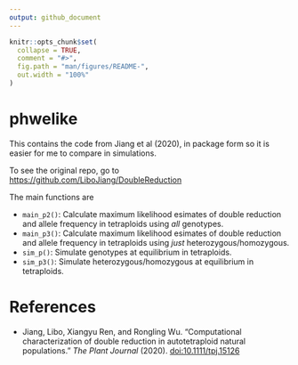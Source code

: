 ```yaml
---
output: github_document
---
```


<!-- README.md is generated from README.Rmd. Please edit that file -->

```r
knitr::opts_chunk$set(
  collapse = TRUE,
  comment = "#>",
  fig.path = "man/figures/README-",
  out.width = "100%"
)
```

# phwelike

<!-- badges: start -->
<!-- badges: end -->

This contains the code from Jiang et al (2020), in package form so it 
is easier for me to compare in simulations.

To see the original repo, go to <https://github.com/LiboJiang/DoubleReduction>

The main functions are

- `main_p2()`: Calculate maximum likelihood esimates of double reduction
    and allele frequency in tetraploids using *all* genotypes.
- `main_p3()`: Calculate maximum likelihood esimates of double reduction
    and allele frequency in tetraploids using *just* heterozygous/homozygous.
- `sim_p()`: Simulate genotypes at equilibrium in tetraploids.
- `sim_p3()`: Simulate heterozygous/homozygous at equilibrium in tetraploids.

# References

- Jiang, Libo, Xiangyu Ren, and Rongling Wu. "Computational characterization of double reduction in autotetraploid natural populations." *The Plant Journal* (2020). [doi:10.1111/tpj.15126](https://doi.org/10.1111/tpj.15126)
